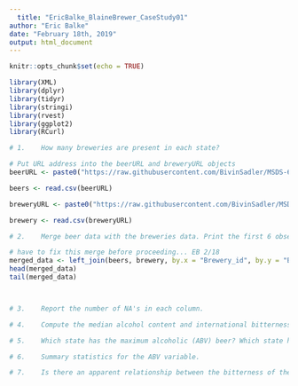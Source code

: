 ```yaml
---
  title: "EricBalke_BlaineBrewer_CaseStudy01"
author: "Eric Balke"
date: "February 18th, 2019"
output: html_document
---
```

  
  ```r
knitr::opts_chunk$set(echo = TRUE)
```

```r
library(XML)
library(dplyr)
library(tidyr)
library(stringi)
library(rvest)
library(ggplot2)
library(RCurl)

# 1.	How many breweries are present in each state?

# Put URL address into the beerURL and breweryURL objects
beerURL <- paste0("https://raw.githubusercontent.com/BivinSadler/MSDS-6306-Doing-Data-Science/master/Unit%207/Beers.csv")

beers <- read.csv(beerURL)

breweryURL <- paste0("https://raw.githubusercontent.com/BivinSadler/MSDS-6306-Doing-Data-Science/master/Unit%207/Breweries.csv")

brewery <- read.csv(breweryURL)

# 2.	Merge beer data with the breweries data. Print the first 6 observations and the last six observations to check the merged file.

# have to fix this merge before proceeding... EB 2/18
merged_data <- left_join(beers, brewery, by.x = "Brewery_id", by.y = "Brew_ID", all.x=TRUE)
head(merged_data)
tail(merged_data)



# 3.	Report the number of NA's in each column.

# 4.	Compute the median alcohol content and international bitterness unit for each state. Plot a bar chart to compare.

# 5.	Which state has the maximum alcoholic (ABV) beer? Which state has the most bitter (IBU) beer?

# 6.	Summary statistics for the ABV variable.

# 7.	Is there an apparent relationship between the bitterness of the beer and its alcoholic content? Draw a scatter plot.

```

